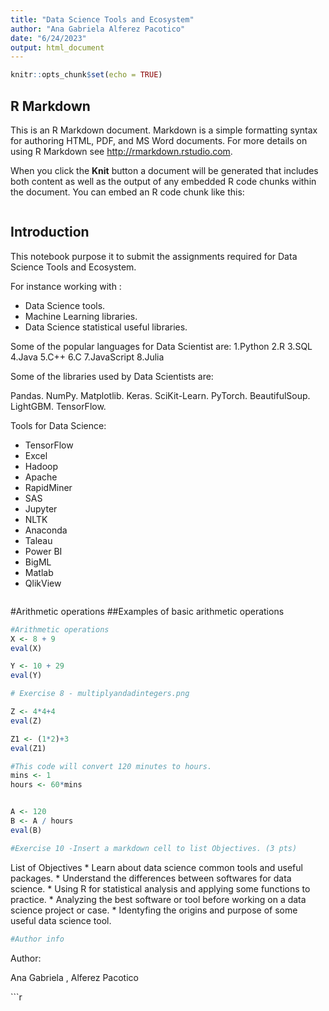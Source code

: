 ---
title: "Data Science Tools and Ecosystem"
author: "Ana Gabriela Alferez Pacotico"
date: "6/24/2023"
output: html_document
---

```{r setup, include=FALSE}
knitr::opts_chunk$set(echo = TRUE)
```

## R Markdown

This is an R Markdown document. Markdown is a simple formatting syntax for authoring HTML, PDF, and MS Word documents. For more details on using R Markdown see <http://rmarkdown.rstudio.com>.

When you click the **Knit** button a document will be generated that includes both content as well as the output of any embedded R code chunks within the document. You can embed an R code chunk like this:

```{r introduction}

```

## Introduction

This notebook purpose it to submit the assignments required for Data Science Tools and Ecosystem.

For instance working with :

- Data Science tools.
- Machine Learning libraries.
- Data Science statistical useful libraries.

Some of the popular languages for Data Scientist are:
1.Python
2.R
3.SQL
4.Java
5.C++
6.C
7.JavaScript
8.Julia


Some of the libraries used by Data Scientists are:

Pandas.
NumPy.
Matplotlib.
Keras.
SciKit-Learn.
PyTorch.
BeautifulSoup.
LightGBM.
TensorFlow.



Tools for Data Science:

* TensorFlow
* Excel
* Hadoop
* Apache
* RapidMiner
* SAS
* Jupyter
* NLTK
* Anaconda
* Taleau
* Power BI
* BigML
* Matlab
* QlikView



```{r}
```
#Arithmetic operations
##Examples of basic arithmetic operations
```{r}
#Arithmetic operations
X <- 8 + 9
eval(X)

Y <- 10 + 29
eval(Y)
```


```{r}
# Exercise 8 - multiplyandadintegers.png

Z <- 4*4+4
eval(Z)

Z1 <- (1*2)+3
eval(Z1)
```
```{r}
#This code will convert 120 minutes to hours.
mins <- 1
hours <- 60*mins


A <- 120
B <- A / hours
eval(B)
```
```{r}
#Exercise 10 -Insert a markdown cell to list Objectives. (3 pts)

```
List of Objectives
* Learn about data science common tools and useful packages.
* Understand the differences between softwares for data science.
* Using R for statistical analysis and applying some functions to practice.
* Analyzing the best software or tool before working on a data science project or case.
* Identyfing the origins and purpose of some useful data science tool.

```{r}
#Author info

```
Author:

Ana Gabriela , Alferez Pacotico

```{r}



















